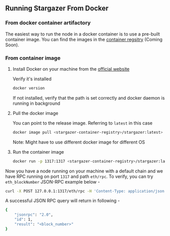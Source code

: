 ## Running Stargazer From Docker

### From docker container artifactory

The easiest way to run the node in a docker container is to use a pre-built container image. You can find the images in the [container regsitry]() (Coming Soon).

### From container image 

1. Install Docker on your machine from the [official website](https://docs.docker.com/get-docker/)

    Verify it's installed

    ```sh 
    docker version
    ```

    If not installed, verify that the path is set correctly and docker daemon is running in background

2. Pull the docker image
    
    You can point to the release image. Referring to `latest` in this case 

    ```sh 
    docker image pull <stargazer-container-registry>/stargazer:latest>
    ```

    Note: Might have to use different docker image for different OS

3. Run the container image

    ```sh
    docker run -p 1317:1317 <stargazer-container-registry>/stargazer:latest>
    ```


Now you have a node running on your machine with a default chain and we have RPC running on port `1317` and path `eth/rpc`. To verify, 
you can try `eth_blockNumber` JSON-RPC example below - 

```sh
curl -X POST 127.0.0.1:1317/eth/rpc -H 'Content-Type: application/json' -d '{ "jsonrpc":"2.0", "method":"eth_blockNumber", "params":[], "id":1}'
``` 

A successful JSON RPC query will return in following -

```sh
{
    "jsonrpc": "2.0",
    "id": 1,
    "result": "<block_number>"
}
```


